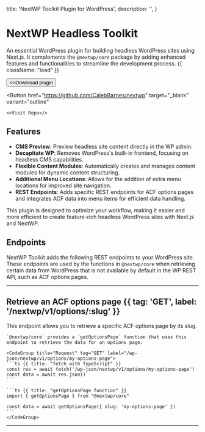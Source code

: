   title: 'NextWP Toolkit Plugin for WordPress',
  description: '',
}

# NextWP Headless Toolkit

An essential WordPress plugin for building headless WordPress sites using Next.js.
It complements the `@nextwp/core` package by adding enhanced features and functionalities to streamline the development process. {{ className: "lead" }}

<div className="not-prose mb-16 mt-6 flex gap-3">
  <Button href="/api/download/nextwp-toolkit" target="_blank" arrow="right">
    <>Download plugin</>
  </Button>

  <Button
    href="https://github.com/CalebBarnes/nextwp"
    target="_blank"
    variant="outline"
  >
    <>Visit Repo</>
  </Button>
</div>

## Features

- **CMS Preview**: Preview headless site content directly in the WP admin.
- **Decapitate WP**: Removes WordPress's built-in frontend, focusing on headless CMS capabilities.
- **Flexible Content Modules**: Automatically creates and manages content modules for dynamic content structuring.
- **Additional Menu Locations**: Allows for the addition of extra menu locations for improved site navigation.
- **REST Endpoints**: Adds specific REST endpoints for ACF options pages and integrates ACF data into menu items for efficient data handling.

This plugin is designed to optimize your workflow, making it easier and more efficient to create feature-rich headless WordPress sites with Next.js and NextWP.

## Endpoints

NextWP Toolkit adds the following REST endpoints to your WordPress site.
These endpoints are used by the functions in `@nextwp/core` when retrieving certain data from WordPress that is not available by default in the WP REST API, such as ACF options pages.

---

## Retrieve an ACF options page {{ tag: 'GET', label: '/nextwp/v1/options/:slug' }}

<Row>
  <Col>
    This endpoint allows you to retrieve a specific ACF options page by its slug.

    `@nextwp/core` provides a `getOptionsPage` function that uses this endpoint to retrieve the data for an options page.

  </Col>
  <Col sticky>

    <CodeGroup title="Request" tag="GET" label="/wp-json/nextwp/v1/options/my-options-page">
    ```ts {{ title: "fetch with TypeScript" }}
    const res = await fetch('/wp-json/nextwp/v1/options/my-options-page')
    const data = await res.json()
    ```

    ```ts {{ title: "getOptionsPage function" }}
    import { getOptionsPage } from "@nextwp/core"

    const data = await getOptionsPage({ slug: 'my-options-page' })
    ```
    </CodeGroup>

  </Col>
</Row>

---
